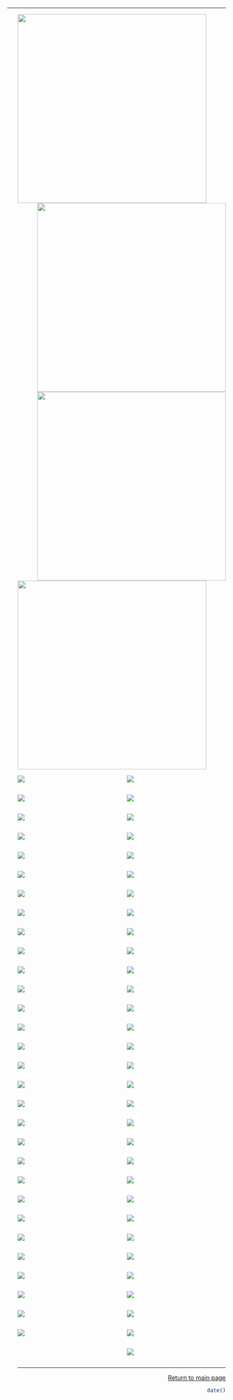 <script>document.title='tumblr'</script>

***

<ul><img align='left' width='435' src='light.jpg'></ul>

<ul><img align='right' width='435' src='lua.gif'></ul>

<ul><img align='right' width='435' src='mauboro.jpg'></ul>

<ul><img align='left' width='435' src='room.jpg'></ul>

<div style='float: right; width: 50%;'>
 <ul>
  <img src='adream.jpg'>
 </ul>
</div>

<div style='float: left; width: 50%;'>
 <ul>
  <img src='kitchen.jpg'>
 </ul>
</div>

<div style='float: right; width: 50%;'>
 <ul>
  <img src='palm_trees.png'>
 </ul>
</div>

<div style='float: left; width: 50%;'>
 <ul>
  <img src='samurai.jpg'>
 </ul>
</div>

<div style='float: right; width: 50%;'>
 <ul>
  <img src='save_the_trees.jpg'>
 </ul>
</div>

<div style='float: left; width: 50%;'>
 <ul>
  <img src='the_possible_dream.jpg'>
 </ul>
</div>

<div style='float: left; width: 50%;'>
 <ul>
  <img src='yemen.jpg'>
 </ul>
</div>

<div style='float: right; width: 50%;'>
 <ul>
  <img src='coconut_tree.jpg'>
 </ul>
</div>

<div style='float: right; width: 50%;'>
 <ul>
  <img src='important.jpg'>
 </ul>
</div>

<div style='float: left; width: 50%;'>
 <ul>
  <img src='vibe.jpg'>
 </ul>
</div>

<div style='float: right; width: 50%;'>
 <ul>
  <img src='you_would.jpg'>
 </ul>
</div>

<div style='float: left; width: 50%;'>
 <ul>
  <img src='shoes.gif'>
 </ul>
</div>

<div style='float: right; width: 50%;'>
 <ul>
  <img src='tucano.jpg'>
 </ul>
</div>

<div style='float: left; width: 50%;'>
 <ul>
  <img src='eyes.jpg'>
 </ul>
</div>

<div style='float: left; width: 50%;'>
 <ul>
  <img src='john.jpg'>
 </ul>
</div>

<div style='float: right; width: 50%;'>
 <ul>
  <img src='green.jpg'>
 </ul>
</div>

<div style='float: left; width: 50%;'>
 <ul>
  <img src='who_i_am.jpg'>
 </ul>
</div>

<div style='float: right; width: 50%;'>
 <ul>
  <img src='who.jpg'>
 </ul>
</div>

<div style='float: left; width: 50%;'>
 <ul>
  <img src='netflix.jpg'>
 </ul>
</div>

<div style='float: left; width: 50%;'>
 <ul>
  <img src='living_room.jpg'>
 </ul>
</div>

<div style='float: right; width: 50%;'>
 <ul>
  <img src='coffee.gif'>
 </ul>
</div>

<div style='float: right; width: 50%;'>
 <ul>
  <img src='house.jpg'>
 </ul>
</div>

<div style='float: left; width: 50%;'>
 <ul>
  <img src='cat_grr.jpg'>
 </ul>
</div>

<div style='float: left; width: 50%;'>
 <ul>
  <img src='reservoir_dolls.jpg'>
 </ul>
</div>

<div style='float: right; width: 50%;'>
 <ul>
  <img src='twin_peaks.jpg'>
 </ul>
</div>

<div style='float: right; width: 50%;'>
 <ul>
  <img src='drink.jpg'>
 </ul>
</div>

<div style='float: left; width: 50%;'>
 <ul>
  <img src='what.jpg'>
 </ul>
</div>

<div style='float: right; width: 50%;'>
 <ul>
  <img src='house_view.jpg'>
 </ul>
</div>

<div style='float: left; width: 50%;'>
 <ul>
  <img src='weird.png'>
 </ul>
</div>

<div style='float: left; width: 50%;'>
 <ul>
  <img src='newreality.png'>
 </ul>
</div>

<div style='float: right; width: 50%;'>
 <ul>
  <img src='true.png'>
 </ul>
</div>

<div style='float: left; width: 50%;'>
 <ul>
  <img src='ohshit.jpg'>
 </ul>
</div>

<div style='float: right; width: 50%;'>
 <ul>
  <img src='ohyeah.jpg'>
 </ul>
</div>

<div style='float: left; width: 50%;'>
 <ul>
  <img src='tattoo2do.jpg'>
 </ul>
</div>

<div style='float: left; width: 50%;'>
 <ul>
  <img src='kindofblue.jpg'>
 </ul>
</div>

<div style='float: right; width: 50%;'>
 <ul>
  <img src='hahafunny.jpg'>
 </ul>
</div>

<div style='float: left; width: 50%;'>
 <ul>
  <img src='bath.jpg'>
 </ul>
</div>

<div style='float: right; width: 50%;'>
 <ul>
  <img src='wow.jpg'>
 </ul>
</div>

<div style='float: left; width: 50%;'>
 <ul>
  <img src='haha.jpg'>
 </ul>
</div>

<div style='float: right; width: 50%;'>
 <ul>
  <img src='lookthateyes.jpg'>
 </ul>
</div>

<div style='float: left; width: 50%;'>
 <ul>
  <img src='truly.jpg'>
 </ul>
</div>

<div style='float: right; width: 50%;'>
 <ul>
  <img src='maybemynexttattoo.jpg'>
 </ul>
</div>

<div style='float: left; width: 50%;'>
 <ul>
  <img src='niceidea.jpg'>
 </ul>
</div>

<div style='float: right; width: 50%;'>
 <ul>
  <img src='mjandjack.png'>
 </ul>
</div>

<div style='float: right; width: 50%;'>
 <ul>
  <img src='basketballcourt.jpg'>
 </ul>
</div>

<div style='float: left; width: 50%;'>
 <ul>
  <img src='house2.jpg'>
 </ul>
</div>

<div style='float: right; width: 50%;'>
 <ul>
  <img src='whatcanwedo.jpg'>
 </ul>
</div>

<div style='float: right; width: 50%;'>
 <ul>
  <img src='flower.jpg'>
 </ul>
</div>

<div style='float: left; width: 50%;'>
 <ul>
  <img src='theshining.jpg'>
 </ul>
</div>

<div style='float: right; width: 50%;'>
 <ul>
  <img src='wikipediaeditor.jpg'>
 </ul>
</div>

<div style='float: left; width: 50%;'>
 <ul>
  <img src='thecity.jpg'>
 </ul>
</div>

<div style='float: right; width: 50%;'>
 <ul>
  <img src='theocean.gif'>
 </ul>
</div>

<div style='float: left; width: 50%;'>
 <ul>
  <img src='niceview.jpg'>
 </ul>
</div>

<div style='float: right; width: 50%;'>
 <ul>
  <img src='outsidewindow.png'>
 </ul>
</div>

<div style='float: right; width: 50%;'>
 <ul>
  <img src='squarehouse.png'>
 </ul>
</div>

<div style='float: left; width: 50%;'>
 <ul>
  <img src='inthewater.png'>
 </ul>
</div>

<div style='float: right; width: 50%;'>
 <ul>
  <img src='coffee.jpg'>
 </ul>
</div>

<div style='float: left; width: 50%;'>
 <ul>
  <img src='pasta.png'>
 </ul>
</div>

<div style='float: right; width: 50%;'>
 <ul>
  <img src='mywater.jpg'>
 </ul>
</div>

<div style='float: left; width: 50%;'>
 <ul>
  <img src='whitejaponesehouse.jpg'>
 </ul>
</div>

<div style='float: right; width: 50%;'>
 <ul>
  <img src='shower.jpg'>
 </ul>
</div>

<div style='float: right; width: 100%; text-align: right;'>
 <ul>
  ***
  [Return to main page](http://leg.ufpr.br/~henrique)
```r
date()
```
 </ul>
</div>
